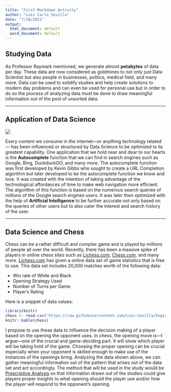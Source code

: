 ```yaml
---
title: "First Markdown Activity"
author: "Luis Carlo Sevilla"
date: "7/10/2021"
output:
  html_document: default
  word_document: default
---
```


## Studying Data

As Professor Raymark mentioned, we generate almost **petabytes** of data per day. These data are now considered as goldmines to not only just Data Scientist but also people in businesses, politics, medical field, and many more. Data can be used to solidify studies and help create solutions to modern day problems and can even be used for personal use but in order to do so the process of analyzing data must be done to draw meaningful information out of the pool of unsorted data. 

***

## Application of Data Science
![](https://miro.medium.com/max/700/1*209COHJ1LFfInRPuWQFylQ.png)

Every content we consume in the internet---or anything technology related--- has been influenced or structured by Data Science to be optimized to its greatest capability. One application that we hold near and dear to our hearts is the **Autocomplete** function that we can find in search engines such as Google, Bing, DuckduckGO, and many more. The autocomplete function was first developed by Kevin Gibbs who sought to create a URL Completion algorithm but later developed to be the autocomplete function we know and love. It was created with the intention of taking advantage of the technological affordances of time to make web navigation more efficient. The algorithm of this function is based on the numerous search queries of millions of the Google search engines users. It was later then optimized with the help of **Artificial Intelligence** to be further accurate not only based on the queries of other users but to also cater the interest and search history of the user. 

*** 

## Data Science and Chess

Chess can be a rather difficult and complex game and is played by millions of people all over the world. Recently, there has been a massive spike of players in online chess sites such as [Lichess.com](lichess.com), [Chess.com](Chess.com), and many more. [Lichess.com](lichess.com) has given a online data set of game statistics that is free to use. This data set includes 20,000 matches worth of the following data:

* Win rate of White and Black
* Opening Strategy Used 
* Number of Turns per Game
* Player's Rating


Here is a snippet of data values:



```r
library(knitr)
chess <- read.csv("https://raw.githubusercontent.com/Luis-Sevilla/Engineering_GroupActivity/master/chess-games.csv", header = TRUE, sep = ",")
knitr::kable(chess)
```

I propose to use these data to influence the decision making of a player based on the opening the opponent uses. In chess, the opening move is---I argue---one of the crucial and game-deciding part. It will show which player  will be taking hold of the game. Choosing the proper opening can be crucial especially when your opponent is skilled enough to make use of the instances of the openings bring. Analyzing the data shown above, we can gather meaningful information out of the pattern that arises out of the data set and act accordingly. The method that will be used in the study would be [Prescriptive Analysis](https://www.sisense.com/glossary/prescriptive-analytics/) so that information drawn out of the studies could give players proper insights to what opening should the player use and/or how the player will respond to the opponent's opening. 



